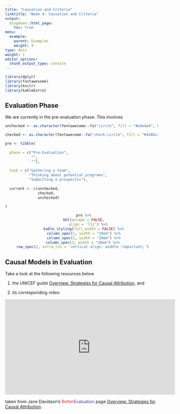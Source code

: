 ```yaml
---
title: "Causation and Criteria"
linktitle: "Week 4: Causation and Criteria"
output:
  blogdown::html_page:
    toc: true
menu:
  example:
    parent: Examples
    weight: 4
type: docs
weight: 1
editor_options: 
  chunk_output_type: console
---
```


```r
library(dplyr)
library(fontawesome)
library(knitr)
library(kableExtra)
```

## Evaluation Phase
We are currently in the pre-evaluation phase. This involves

```r

unchecked <- as.character(fontawesome::fa("circle", fill = "#e4e4e4", height = "15px"))

checked <- as.character(fontawesome::fa("check-circle", fill = "#428bca", height = "15px"))

pre <- tibble(
  
  phase = c("Pre-Evaluation",
            "",
            ""),
  
  task = c("Gathering a team",
           "Thinking about potential programs",
           "Submitting a prospectus"),
  
  current <- c(unchecked,
               checked,
               unchecked)
  
)

```

<center>
```r
  pre %>%
  kbl(escape = FALSE,
      align = 'llc') %>%
  kable_styling(full_width = FALSE) %>%
  column_spec(1, width = "10em") %>%
  column_spec(2, width = "10em") %>%
  column_spec(3, width = "20em") %>% 
  row_spec(2, extra_css = 'vertical-align: middle !important;') 
```
</center>

## Causal Models in Evaluation

Take a look at the following resources below

1. the UNICEF guide [Overview: Strategies for Causal Attribution](https://web.archive.org/web/20150424163020/http://devinfolive.info/impact_evaluation/img/downloads/Overview_Strategies_for_Causal_Attribution_ENG.pdf){target="_blank"}, and 

2. its corresponding video 

<p align="center">
<iframe width="560" height="315" src="https://www.youtube.com/embed/4lv3DJFBLqI" frameborder="0" allow="accelerometer; autoplay; encrypted-media; gyroscope; picture-in-picture" allowfullscreen></iframe>
</p>

taken from Jane Davidson's <span style = "color:#C9373B">Better</span><span style = "color:#593A90">Evaluation</span> page [Overview: Strategies for Causal Attribution](https://www.betterevaluation.org/en/resources/guide/overview_strategies%20_for_causal%20_attribution){target="_blank"}.